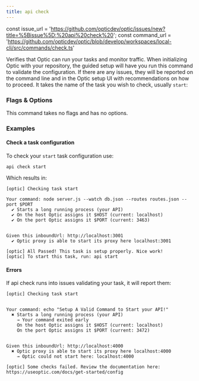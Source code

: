 ```yaml
---
title: api check
---
```


const issue_url = 'https://github.com/opticdev/optic/issues/new?title=%5Bissue%5D:%20api%20check%20';
const command_url = 'https://github.com/opticdev/optic/blob/develop/workspaces/local-cli/src/commands/check.ts'

Verifies that Optic can run your tasks and monitor traffic. When initializing Optic with your repository, the guided setup will have you run this command to validate the configuration. If there are any issues, they will be reported on the command line and in the Optic setup UI with recommendations on how to proceed. It takes the name of the task you wish to check, usually `start`:

### Flags & Options

This command takes no flags and has no options.

### Examples

#### Check a task configuration

To check your `start` task configuration use:

```
api check start
```

Which results in:

```
[optic] Checking task start

Your command: node server.js --watch db.json --routes routes.json --port $PORT
  ✔ Starts a long running process (your API)
  ✔ On the host Optic assigns it $HOST (current: localhost)
  ✔ On the port Optic assigns it $PORT (current: 3463)


Given this inboundUrl: http://localhost:3001
  ✔ Optic proxy is able to start its proxy here localhost:3001

[optic] All Passed! This task is setup properly. Nice work!
[optic] To start this task, run: api start
```

#### Errors

If api check runs into issues validating your task, it will report them:

```
[optic] Checking task start


Your command: echo "Setup A Valid Command to Start your API!"
  ✖ Starts a long running process (your API)
    → Your command exited early
    On the host Optic assigns it $HOST (current: localhost)
    On the port Optic assigns it $PORT (current: 3472)


Given this inboundUrl: http://localhost:4000
  ✖ Optic proxy is able to start its proxy here localhost:4000
    → Optic could not start here: localhost:4000

[optic] Some checks failed. Review the documentation here: https://useoptic.com/docs/get-started/config
```

<IssuesAndContributing issue_url={issue_url} command_url={command_url} />